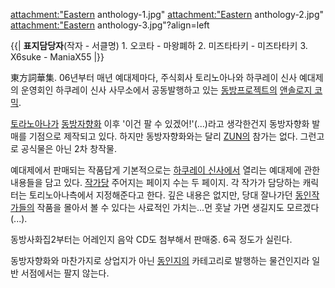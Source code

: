 attachment:"Eastern anthology-1.jpg"
attachment:"Eastern anthology-2.jpg"
attachment:"Eastern anthology-3.jpg"?align=left


{{|
'''표지담당자'''(작자 - 서클명)
1. 오코타 - 마왕폐하
2. 미즈타타키 - 미즈타타키
3. X6suke - ManiaX55
|}}




東方詞華集. 06년부터 매년 예대제마다, 주식회사 토리노아나와 하쿠레이 신사 예대제의 운영회인 하쿠레이 신사 사무소에서 공동발행하고 있는 [[동방프로젝트]]의 [[앤솔로지 코믹]].

[[토라노아나]]가 [[동방자향화]] 이후 '이건 팔 수 있겠어!'(...)라고 생각한건지 동방자향화 발매를 기점으로 제작되고 있다. 하지만 동방자향화와는 달리 [[ZUN]]의 참가는 없다. 그런고로 공식물은 아닌 2차 창작물.

예대제에서 판매되는 작품답게 기본적으로는 [[하쿠레이 신사]]에서 열리는 예대제에 관한 내용들을 담고 있다. [[작가]]당 주어지는 페이지 수는 두 페이지. 각 작가가 담당하는 캐릭터는 토리노아나측에서 지정해준다고 한다. 깊은 내용은 없지만, 당대 잘나가던 [[동인작가]]들의 작품을 몰아서 볼 수 있다는 사료적인 가치는...먼 훗날 가면 생길지도 모르겠다(...).

동방사화집2부터는 어레인지 음악 CD도 첨부해서 판매중. 6곡 정도가 실린다.

동방자향화와 마찬가지로 상업지가 아닌 [[동인지]]의 카테고리로 발행하는 물건인지라 일반 서점에서는 팔지 않는다.
